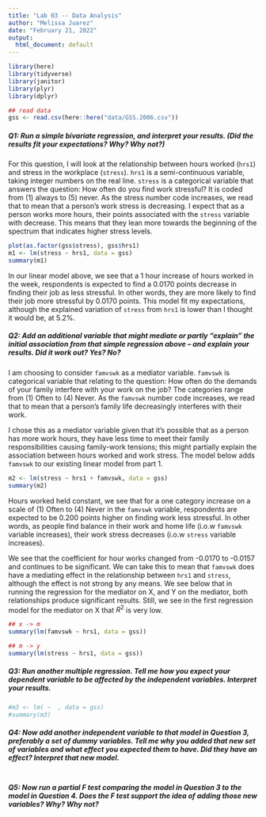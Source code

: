 ```yaml
---
title: "Lab 03 -- Data Analysis"
author: "Melissa Juarez"
date: "February 21, 2022"
output:
  html_document: default
---
```


```r
library(here)
library(tidyverse)
library(janitor)
library(plyr)
library(dplyr)

## read data
gss <- read.csv(here::here("data/GSS.2006.csv"))
```

##### Q1: Run a simple bivariate regression, and interpret your results.  (Did the results fit your expectations?  Why?  Why not?)  

For this question, I will look at the relationship between hours worked (`hrs1`) and stress in the workplace (`stress`).
`hrs1` is a semi-continuous variable, taking integer numbers on the real line. `stress` is a categorical variable that answers the question: How often do you find work stressful? It is coded from (1) always to (5) never. As the stress number code increases, we read that to mean that a person's work stress is decreasing. I expect that as a person works more hours, their points associated with the `stress` variable with decrease. This means that they lean more towards the beginning of the spectrum that indicates higher stress levels.

```r
plot(as.factor(gss$stress), gss$hrs1)
m1 <- lm(stress ~ hrs1, data = gss)
summary(m1)
```

In our linear model above, we see that a 1 hour increase of hours worked in the week, respondents is expected to find a 0.0170 points decrease in finding their job as less stressful. In other words, they are more likely to find their job more stressful by 0.0170 points. This model fit my expectations, although the explained variation of `stress` from `hrs1` is lower than I thought it would be, at 5.2%.

##### Q2: Add an additional variable that might mediate or partly "explain" the initial association from that simple regression above -- and explain your results.  Did it work out?  Yes?  No? 

I am choosing to consider `famvswk` as a mediator variable. `famvswk` is categorical variable that relating to the question: How often do the demands of your family interfere with your work on the job? The categories range from (1) Often to (4) Never. As the `famvswk` number code increases, we read that to mean that a person's family life decreasingly interferes with their work.

I chose this as a mediator variable given that it's possible that as a person has more work hours, they have less time to meet their family responsibilities causing family-work tensions; this might partially explain the association between hours worked and work stress. The model below adds `famvswk` to our existing linear model from part 1.

```r
m2 <- lm(stress ~ hrs1 + famvswk, data = gss)
summary(m2)
```

Hours worked held constant, we see that for a one category increase on a scale of (1) Often to (4) Never in the `famvswk` variable, respondents are expected to be 0.200 points higher on finding work less stressful. In other words, as people find balance in their work and home life (i.o.w `famvswk` variable increases), their work stress decreases (i.o.w `stress` variable increases).

We see that the coefficient for hour works changed from -0.0170 to -0.0157 and continues to be significant. We can take this to mean that `famvswk` does have a mediating effect in the relationship between `hrs1` and `stress`, although the effect is not strong by any means. We see below that in running the regression for the mediator on X, and Y on the mediator, both relationships produce significant results. Still, we see in the first regression model for the mediator on X that $R^2$ is very low.

```r
## x -> m
summary(lm(famvswk ~ hrs1, data = gss))

## m -> y
summary(lm(stress ~ hrs1, data = gss))

```


##### Q3: Run another multiple regression.  Tell me how you expect your dependent variable to be affected by the independent variables.  Interpret your results.

```r
#m3 <- lm( ~  , data = gss)
#summary(m3)
```


##### Q4: Now add another independent variable to that model in Question 3, preferably a set of dummy variables.  Tell me why you added that new set of variables and what effect you expected them to have.  Did they have an effect?  Interpret that new model. 

```r

```


##### Q5: Now run a partial F test comparing the model in Question 3 to the model in Question 4.  Does the F test support the idea of adding those new variables?  Why?  Why not? 

```r

```

